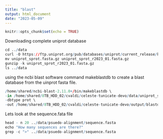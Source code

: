 ```yaml
---
title: "blast"
output: html_document
date: "2023-05-09"
---
```


```r
knitr::opts_chunk$set(echo = TRUE)
```

Downloading complete uniprot database
```r
cd ../data
curl -O https://ftp.uniprot.org/pub/databases/uniprot/current_release/knowledgebase/complete/uniprot_sprot.fasta.gz
mv uniprot_sprot.fasta.gz uniprot_sprot_r2023_01.fasta.gz
gunzip -k uniprot_sprot_r2023_01.fasta.gz
ls ../data
```
using the ncbi blast software command makeblastdb to create a blast database from the uinprot fasta file.
```r
/home/shared/ncbi-blast-2.11.0+/bin/makeblastdb \
-in /home/shared/8TB_HDD_02/cvaldi/celeste-tunicate-devo/data/uniprot_sprot_r2023_01.fasta \
-dbtype prot \
-out /home/shared/8TB_HDD_02/cvaldi/celeste-tunicate-devo/output/blastdb/uniprot_sprot_r2023_01
```

Lets look at the sequence.fata file
```r
head - n 20 ../data/psuedo-alignment/sequence.fasta
echo "How many sequences are there?"
grep -c ">" ../data/psuedo-alignment/sequence.fasta
```

